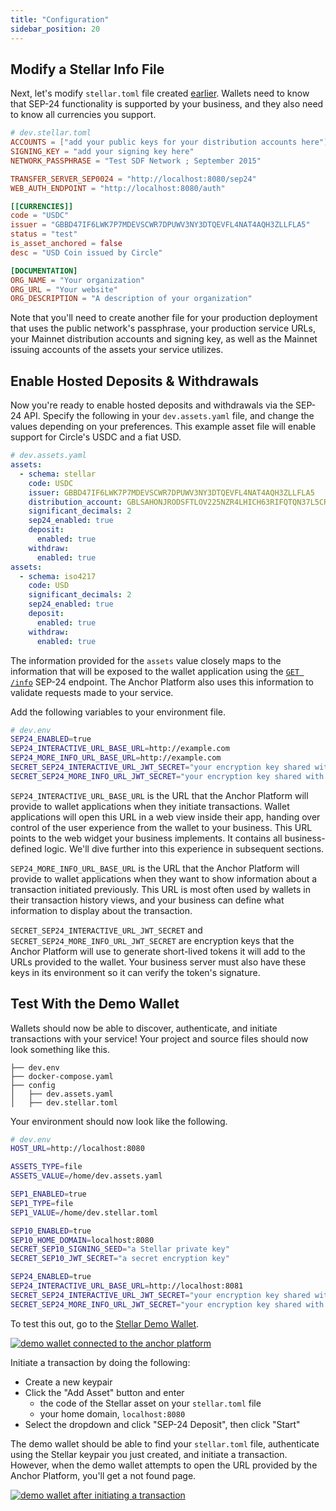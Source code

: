 ```yaml
---
title: "Configuration"
sidebar_position: 20
---
```



## Modify a Stellar Info File

Next, let's modify `stellar.toml` file created [earlier][sep1-ap]. Wallets need to know that SEP-24 functionality is supported by your business, and they also need to know all currencies you support.

<CodeExample>

```toml
# dev.stellar.toml
ACCOUNTS = ["add your public keys for your distribution accounts here"]
SIGNING_KEY = "add your signing key here"
NETWORK_PASSPHRASE = "Test SDF Network ; September 2015"

TRANSFER_SERVER_SEP0024 = "http://localhost:8080/sep24"
WEB_AUTH_ENDPOINT = "http://localhost:8080/auth"

[[CURRENCIES]]
code = "USDC"
issuer = "GBBD47IF6LWK7P7MDEVSCWR7DPUWV3NY3DTQEVFL4NAT4AQH3ZLLFLA5"
status = "test"
is_asset_anchored = false
desc = "USD Coin issued by Circle"

[DOCUMENTATION]
ORG_NAME = "Your organization"
ORG_URL = "Your website"
ORG_DESCRIPTION = "A description of your organization"
```

</CodeExample>

Note that you'll need to create another file for your production deployment that uses the public network's passphrase, your production service URLs, your Mainnet distribution accounts and signing key, as well as the Mainnet issuing accounts of the assets your service utilizes.

## Enable Hosted Deposits & Withdrawals

Now you're ready to enable hosted deposits and withdrawals via the SEP-24 API. Specify the following in your `dev.assets.yaml` file, and change the values depending on your preferences. This example asset file will enable support for Circle's USDC and a fiat USD.

<CodeExample>

```yaml
# dev.assets.yaml
assets:
  - schema: stellar
    code: USDC
    issuer: GBBD47IF6LWK7P7MDEVSCWR7DPUWV3NY3DTQEVFL4NAT4AQH3ZLLFLA5
    distribution_account: GBLSAHONJRODSFTLOV225NZR4LHICH63RIFQTQN37L5CRTR2IMQ5UEK7
    significant_decimals: 2
    sep24_enabled: true
    deposit:
      enabled: true
    withdraw:
      enabled: true
assets:
  - schema: iso4217
    code: USD
    significant_decimals: 2
    sep24_enabled: true
    deposit:
      enabled: true
    withdraw:
      enabled: true
```

</CodeExample>

The information provided for the `assets` value closely maps to the information that will be exposed to the wallet application using the [`GET /info`][sep24-get-info] SEP-24 endpoint. The Anchor Platform also uses this information to validate requests made to your service.

Add the following variables to your environment file.

<CodeExample>

```bash
# dev.env
SEP24_ENABLED=true
SEP24_INTERACTIVE_URL_BASE_URL=http://example.com
SEP24_MORE_INFO_URL_BASE_URL=http://example.com
SECRET_SEP24_INTERACTIVE_URL_JWT_SECRET="your encryption key shared with your business server"
SECRET_SEP24_MORE_INFO_URL_JWT_SECRET="your encryption key shared with your business server"
```

</CodeExample>

`SEP24_INTERACTIVE_URL_BASE_URL` is the URL that the Anchor Platform will provide to wallet applications when they initiate transactions. Wallet applications will open this URL in a web view inside their app, handing over control of the user experience from the wallet to your business. This URL points to the web widget your business implements. It contains all business-defined logic. We'll dive further into this experience in subsequent sections.

`SEP24_MORE_INFO_URL_BASE_URL` is the URL that the Anchor Platform will provide to wallet applications when they want to show information about a transaction initiated previously. This URL is most often used by wallets in their transaction history views, and your business can define what information to display about the transaction.

`SECRET_SEP24_INTERACTIVE_URL_JWT_SECRET` and `SECRET_SEP24_MORE_INFO_URL_JWT_SECRET` are encryption keys that the Anchor Platform will use to generate short-lived tokens it will add to the URLs provided to the wallet. Your business server must also have these keys in its environment so it can verify the token's signature.

## Test With the Demo Wallet

Wallets should now be able to discover, authenticate, and initiate transactions with your service! Your project and source files should now look something like this.

<CodeExample>

```
├── dev.env
├── docker-compose.yaml
├── config
│   ├── dev.assets.yaml
│   ├── dev.stellar.toml
```

</CodeExample>

Your environment should now look like the following.

<CodeExample>

```bash
# dev.env
HOST_URL=http://localhost:8080

ASSETS_TYPE=file
ASSETS_VALUE=/home/dev.assets.yaml

SEP1_ENABLED=true
SEP1_TYPE=file
SEP1_VALUE=/home/dev.stellar.toml

SEP10_ENABLED=true
SEP10_HOME_DOMAIN=localhost:8080
SECRET_SEP10_SIGNING_SEED="a Stellar private key"
SECRET_SEP10_JWT_SECRET="a secret encryption key"

SEP24_ENABLED=true
SEP24_INTERACTIVE_URL_BASE_URL=http://localhost:8081
SECRET_SEP24_INTERACTIVE_URL_JWT_SECRET="your encryption key shared with your business server"
SECRET_SEP24_MORE_INFO_URL_JWT_SECRET="your encryption key shared with your business server"
```

</CodeExample>

To test this out, go to the [Stellar Demo Wallet][stellar-demo-wallet].

[![demo wallet connected to the anchor platform](/assets/anchor-platform-sep24-demo-wallet.png)](/assets/anchor-platform-sep24-demo-wallet.png)

Initiate a transaction by doing the following:

- Create a new keypair
- Click the "Add Asset" button and enter
  - the code of the Stellar asset on your `stellar.toml` file
  - your home domain, `localhost:8080`
- Select the dropdown and click "SEP-24 Deposit", then click "Start"

The demo wallet should be able to find your `stellar.toml` file, authenticate using the Stellar keypair you just created, and initiate a transaction. However, when the demo wallet attempts to open the URL provided by the Anchor Platform, you'll get a not found page.

[![demo wallet after initiating a transaction](/assets/anchor-platform-sep24-demo-wallet-widget.png)](/assets/anchor-platform-sep24-demo-wallet-widget.png)

[sep-1]: https://github.com/stellar/stellar-protocol/blob/master/ecosystem/sep-0001.md
[sep-9]: https://github.com/stellar/stellar-protocol/blob/master/ecosystem/sep-0009.md
[sep-24]: https://github.com/stellar/stellar-protocol/blob/master/ecosystem/sep-0024.md
[sep-38]: https://github.com/stellar/stellar-protocol/blob/master/ecosystem/sep-0038.md
[sep24-get-info]: https://github.com/stellar/stellar-protocol/blob/master/ecosystem/sep-0024.md#info
[anchor-platform-image]: https://hub.docker.com/r/stellar/anchor-platform
[docker-compose]: https://docs.docker.com/compose/
[minikube]: https://minikube.sigs.k8s.io/docs/
[kubernetes]: https://kubernetes.io/
[nginx]: https://www.nginx.com/
[ap-default-values]: https://github.com/stellar/java-stellar-anchor-sdk/blob/develop/platform/src/main/resources/config/anchor-config-default-values.yaml
[stellar-demo-wallet]: https://demo-wallet.stellar.org
[stellar-lab]: https://laboratory.stellar.org/
[postgresql]: https://www.postgresql.org/
[aurora-postgresql]: https://docs.aws.amazon.com/AmazonRDS/latest/AuroraUserGuide/Aurora.AuroraPostgreSQL.html
[h2]: https://www.h2database.com/html/main.html
[sqlite]: https://www.sqlite.org/index.html
[flyway]: https://documentation.red-gate.com/fd/welcome-to-flyway-184127914.html
[sep-24-ref-ui]: https://github.com/stellar/sep24-reference-ui
[sep-24-ref]: https://github.com/stellar/java-stellar-anchor-sdk/tree/develop/kotlin-reference-server
[sep1-ap]: /docs/category/stellar-info-file
